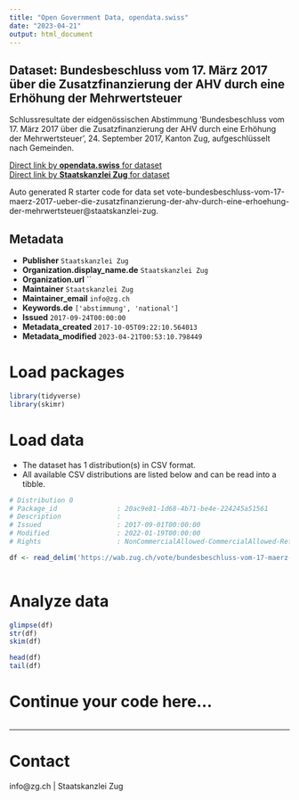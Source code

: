 ```yaml
---
title: "Open Government Data, opendata.swiss"
date: "2023-04-21"
output: html_document
---
```


## Dataset: Bundesbeschluss vom 17. März 2017 über die Zusatzfinanzierung der AHV durch eine Erhöhung der Mehrwertsteuer

Schlussresultate der eidgenössischen Abstimmung 'Bundesbeschluss vom 17. März 2017 über die Zusatzfinanzierung der AHV durch eine Erhöhung der Mehrwertsteuer', 24. September 2017, Kanton Zug, aufgeschlüsselt nach Gemeinden.

[Direct link by **opendata.swiss** for dataset](https://opendata.swiss/de/dataset/bundesbeschluss-vom-17-marz-2017-uber-die-zusatzfinanzierung-der-ahv-durch-eine-erhohung-der-me)<br>
[Direct link by **Staatskanzlei Zug** for dataset](https://wab.zug.ch/vote/bundesbeschluss-vom-17-maerz-2017-ueber-die-zusatzfinanzierung-der-ahv-durch-eine-erhoehung-der-mehrwertsteuer/data)

Auto generated R starter code for data set vote-bundesbeschluss-vom-17-maerz-2017-ueber-die-zusatzfinanzierung-der-ahv-durch-eine-erhoehung-der-mehrwertsteuer@staatskanzlei-zug.

## Metadata

- **Publisher** `Staatskanzlei Zug`
- **Organization.display_name.de** `Staatskanzlei Zug`
- **Organization.url** ``
- **Maintainer** `Staatskanzlei Zug`
- **Maintainer_email** `info@zg.ch`
- **Keywords.de** `['abstimmung', 'national']`
- **Issued** `2017-09-24T00:00:00`
- **Metadata_created** `2017-10-05T09:22:10.564013`
- **Metadata_modified** `2023-04-21T00:53:10.798449`


# Load packages

```r

library(tidyverse)
library(skimr)

```

# Load data

-   The dataset has 1 distribution(s) in CSV format.
-   All available CSV distributions are listed below and can be read into a tibble.

```r

# Distribution 0
# Package_id               : 20ac9e81-1d68-4b71-be4e-224245a51561
# Description              : 
# Issued                   : 2017-09-01T00:00:00
# Modified                 : 2022-01-19T00:00:00
# Rights                   : NonCommercialAllowed-CommercialAllowed-ReferenceRequired

df <- read_delim('https://wab.zug.ch/vote/bundesbeschluss-vom-17-maerz-2017-ueber-die-zusatzfinanzierung-der-ahv-durch-eine-erhoehung-der-mehrwertsteuer/data-csv')



```

# Analyze data

```r

glimpse(df)
str(df)
skim(df)

head(df)
tail(df)

```

# Continue your code here...

```r

```

------------------------------------------------------------------------

# Contact

info@zg.ch | Staatskanzlei Zug
